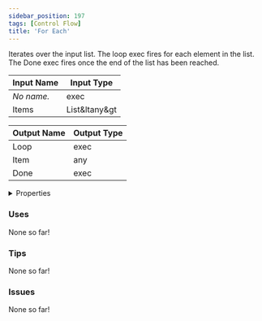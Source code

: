 ```yaml
---
sidebar_position: 197
tags: [Control Flow]
title: 'For Each'
---
```


Iterates over the input list. The loop exec fires for each element in the list. The Done exec fires once the end of the list has been reached.






<EsbSvg />

| Input Name | Input Type |
|-----------|-----------|
| *No name.* | exec |
| Items | List&ltany&gt |

| Output Name | Output Type |
|-----------|-----------|
| Loop | exec |
| Item | any |
| Done | exec |


<details>
  <summary>Properties</summary>
  <div>
    <div>
    <table>
      <thead>
        <tr>
          <th>Is beta required?</th>
          <th>❌</th>
        </tr>
        <tr>
          <th>Is this chip a trolling risk?</th>
          <th>❌</th>
        </tr>
        <tr>
          <th>Is this chip a role assignment risk?</th>
          <th>❌</th>
        </tr>
        <tr>
          <th>Chip UUID</th>
          <th>744e5311-6cc7-4130-962e-fe050a475d43</th>
        </tr>
      </thead>
    </table>
    </div>
  </div>
</details>

### Uses

None so far!

### Tips

None so far!

### Issues

None so far!